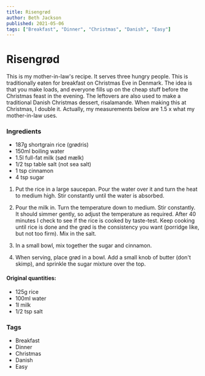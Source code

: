 ```yaml
---
title: Risengrød
author: Beth Jackson
published: 2021-05-06
tags: ["Breakfast", "Dinner", "Christmas", "Danish", "Easy"]
---
```


# Risengrød

This is my mother-in-law's recipe. It serves three hungry people. This is traditionally eaten for breakfast on Christmas Eve in Denmark. The idea is that you make loads, and everyone fills up on the cheap stuff before the Christmas feast in the evening. The leftovers are also used to make a traditional Danish Christmas dessert, risalamande. When making this at Christmas, I double it. Actually, my measurements below are 1.5 x what my mother-in-law uses.

### Ingredients

- 187g shortgrain rice (grødris)
- 150ml boiling water
- 1.5l full-fat milk (sød mælk)
- 1/2 tsp table salt (not sea salt)
- 1 tsp cinnamon
- 4 tsp sugar

1. Put the rice in a large saucepan. Pour the water over it and turn the heat to medium high. Stir constantly until the water is absorbed.

2. Pour the milk in. Turn the temperature down to medium. Stir constantly. It should simmer gently, so adjust the temperature as required. After 40 minutes I check to see if the rice is cooked by taste-test. Keep cooking until rice is done and the grød is the consistency you want (porridge like, but not too firm). Mix in the salt.

3. In a small bowl, mix together the sugar and cinnamon.

4. When serving, place grød in a bowl. Add a small knob of butter (don't skimp), and sprinkle the sugar mixture over the top.

#### Original quantities:

- 125g rice
- 100ml water
- 1l milk
- 1/2 tsp salt

### Tags

- Breakfast
- Dinner
- Christmas
- Danish
- Easy
